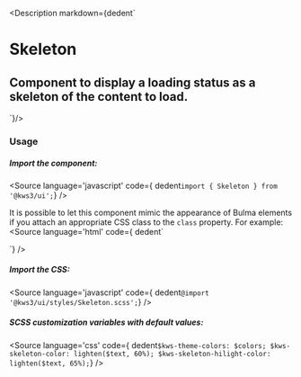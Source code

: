 
<Version />

<Description markdown={dedent`
# Skeleton
## Component to display a loading status as a skeleton of the content to load.
`}/>

<Meta of={Stories} />
<Primary of={Stories.Main} />
<Controls />


### Usage

##### Import the component:
<Source
  language='javascript'
  code={ dedent`import { Skeleton } from '@kws3/ui';`}
/>

It is possible to let this component mimic the appearance of Bulma elements if you attach an appropriate CSS class to the `class` property.
For example:
<Source
  language='html'
  code={ dedent`
  <!--Displays like a button-->
  <Skeleton class="button" color="primary" />
  <!--Displays like a input-->
  <Skeleton class="input" />
  <!--Displays like a box-->
  <Skeleton class="box" />
  `}
/>

##### Import the CSS:
<Source
  language='javascript'
  code={ dedent`@import '@kws3/ui/styles/Skeleton.scss';`}
/>

##### SCSS customization variables with default values:
<Source
  language='css'
  code={ dedent`
    $kws-theme-colors: $colors;
    $kws-skeleton-color: lighten($text, 60%);
    $kws-skeleton-hilight-color: lighten($text, 65%);
  `}
/>